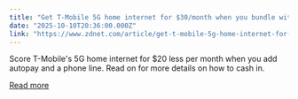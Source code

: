 ```yaml
---
title: "Get T-Mobile 5G home internet for $30/month when you bundle with a phone line - here's how"
date: "2025-10-10T20:36:00.000Z"
link: "https://www.zdnet.com/article/get-t-mobile-5g-home-internet-for-30month-when-you-bundle-with-a-phone-line-heres-how/"
---
```


Score T-Mobile's 5G home internet for $20 less per month when you add autopay and a phone line. Read on for more details on how to cash in.

[Read more](https://www.zdnet.com/article/get-t-mobile-5g-home-internet-for-30month-when-you-bundle-with-a-phone-line-heres-how/)
